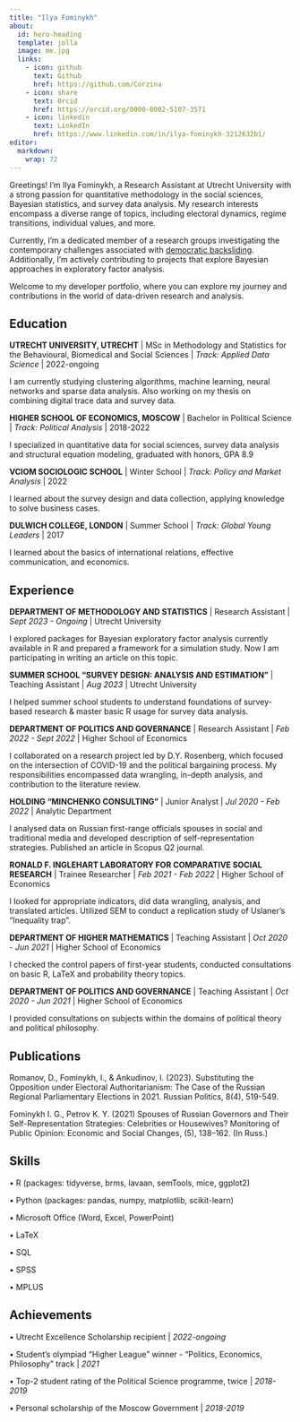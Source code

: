 ```yaml
---
title: "Ilya Fominykh"
about:
  id: hero-heading
  template: jolla
  image: me.jpg
  links:
    - icon: github
      text: Github
      href: https://github.com/Corzina
    - icon: share
      text: Orcid
      href: https://orcid.org/0000-0002-5107-3571
    - icon: linkedin
      text: LinkedIn
      href: https://www.linkedin.com/in/ilya-fominykh-3212632b1/
editor: 
  markdown: 
    wrap: 72
---
```


::: {#hero-heading}
Greetings!  I'm Ilya Fominykh, a Research Assistant at Utrecht University
with a strong passion for quantitative methodology in the social
sciences, Bayesian statistics, and survey data analysis. My research
interests encompass a diverse range of topics, including electoral
dynamics, regime transitions, individual values, and more.

Currently, I'm a dedicated member of a research groups
investigating the contemporary challenges associated with [democratic
backsliding](https://en.wikipedia.org/wiki/Democratic_backsliding).
Additionally, I'm actively contributing to projects that explore
Bayesian approaches in exploratory factor analysis.

Welcome to my developer portfolio, where you can explore my journey and
contributions in the world of data-driven research and analysis.

## Education

**UTRECHT UNIVERSITY, UTRECHT** \| MSc in Methodology and Statistics for
the Behavioural, Biomedical and Social Sciences \| *Track: Applied Data
Science* \| 2022-ongoing

I am currently studying clustering algorithms, machine learning, neural networks and sparse data analysis. Also working on my thesis on combining digital trace data and survey data.

**HIGHER SCHOOL OF ECONOMICS, MOSCOW** \| Bachelor in Political Science
\| *Track: Political Analysis* \| 2018-2022

I specialized in quantitative data for social sciences, survey data
analysis and structural equation modeling, graduated with honors, GPA
8.9

**VCIOM SOCIOLOGIC SCHOOL** \| Winter School \| *Track: Policy and
Market Analysis* \| 2022

I learned about the survey design and data collection, applying
knowledge to solve business cases.

**DULWICH COLLEGE, LONDON** \| Summer School \| *Track: Global Young
Leaders* \| 2017

I learned about the basics of international relations, effective
communication, and economics.

## Experience

**DEPARTMENT OF METHODOLOGY AND STATISTICS** \| Research Assistant \|
*Sept 2023 - Ongoing* \| Utrecht University

I explored packages for Bayesian exploratory factor analysis currently
available in R and prepared a framework for a simulation study. Now I am
participating in writing an article on this topic.

**SUMMER SCHOOL "SURVEY DESIGN: ANALYSIS AND ESTIMATION"** \| Teaching
Assistant \| *Aug 2023* \| Utrecht University

I helped summer school students to understand foundations of
survey-based research & master basic R usage for survey data analysis.

**DEPARTMENT OF POLITICS AND GOVERNANCE** \| Research Assistant \| *Feb
2022 - Sept 2022* \| Higher School of Economics

I collaborated on a research project led by D.Y. Rosenberg, which
focused on the intersection of COVID-19 and the political bargaining
process. My responsibilities encompassed data wrangling, in-depth
analysis, and contribution to the literature review.

**HOLDING "MINCHENKO CONSULTING"** \| Junior Analyst \| *Jul 2020 - Feb
2022* \| Analytic Department

I analysed data on Russian first-range officials spouses in social and
traditional media and developed description of self-representation
strategies. Published an article in Scopus Q2 journal.

**RONALD F. INGLEHART LABORATORY FOR COMPARATIVE SOCIAL RESEARCH** \|
Trainee Researcher \| *Feb 2021 - Feb 2022* \| Higher School of
Economics

I looked for appropriate indicators, did data wrangling, analysis, and
translated articles. Utilized SEM to conduct a replication study of
Uslaner's "Inequality trap".

**DEPARTMENT OF HIGHER MATHEMATICS** \| Teaching Assistant \| *Oct
2020 - Jun 2021* \| Higher School of Economics

I checked the control papers of first-year students, conducted
consultations on basic R, LaTeX and probability theory topics.

**DEPARTMENT OF POLITICS AND GOVERNANCE** \| Teaching Assistant \| *Oct
2020 - Jun 2021* \| Higher School of Economics

I provided consultations on subjects within the domains of political
theory and political philosophy.

## Publications

Romanov, D., Fominykh, I., & Ankudinov, I. (2023). Substituting the
Opposition under Electoral Authoritarianism: The Case of the Russian
Regional Parliamentary Elections in 2021. Russian Politics, 8(4),
519-549.

Fominykh I. G., Petrov K. Y. (2021) Spouses of Russian Governors and
Their Self-Representation Strategies: Celebrities or Housewives?
Monitoring of Public Opinion: Economic and Social Changes, (5),
138--162. (In Russ.)

## Skills

• R (packages: tidyverse, brms, lavaan, semTools, mice, ggplot2)

• Python (packages: pandas, numpy, matplotlib, scikit-learn)

• Microsoft Office (Word, Excel, PowerPoint)

• LaTeX

• SQL

• SPSS

• MPLUS

## Achievements

• Utrecht Excellence Scholarship recipient \| *2022-ongoing*

• Student's olympiad "Higher League" winner - "Politics, Economics,
Philosophy" track \| *2021*

• Top-2 student rating of the Political Science programme, twice \|
*2018-2019*

• Personal scholarship of the Moscow Government \| *2018-2019*
:::
